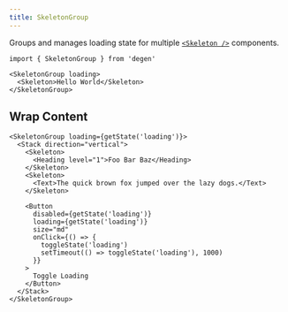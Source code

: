 ```yaml
---
title: SkeletonGroup
---
```


Groups and manages loading state for multiple [`<Skeleton />`](/components/Skeleton) components.

```tsx
import { SkeletonGroup } from 'degen'
```

```tsx expanded=true live=true
<SkeletonGroup loading>
  <Skeleton>Hello World</Skeleton>
</SkeletonGroup>
```

## Wrap Content

```tsx live=true
<SkeletonGroup loading={getState('loading')}>
  <Stack direction="vertical">
    <Skeleton>
      <Heading level="1">Foo Bar Baz</Heading>
    </Skeleton>
    <Skeleton>
      <Text>The quick brown fox jumped over the lazy dogs.</Text>
    </Skeleton>

    <Button
      disabled={getState('loading')}
      loading={getState('loading')}
      size="md"
      onClick={() => {
        toggleState('loading')
        setTimeout(() => toggleState('loading'), 1000)
      }}
    >
      Toggle Loading
    </Button>
  </Stack>
</SkeletonGroup>
```
